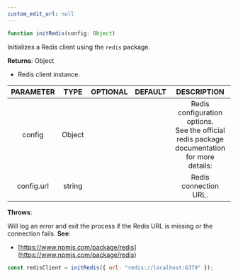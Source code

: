 ```yaml
---
custom_edit_url: null
---
```


```ts
function initRedis(config: Object)
```

<div>

</div>

Initializes a Redis client using the `redis` package.

**Returns**: Object
- Redis client instance.

|PARAMETER|TYPE|OPTIONAL|DEFAULT|DESCRIPTION|
|:---:|:---:|:---:|:---:|:---:|
|config|Object|||Redis configuration options.<br />  See the official redis package documentation for more details:|
|config.url|string|||Redis connection URL.|

**Throws**: 

Will log an error and exit the process if the Redis URL is missing or the connection fails.
**See**:
- [https://www.npmjs.com/package/redis](https://www.npmjs.com/package/redis)
```js
const redisClient = initRedis({ url: "redis://localhost:6379" });
```


